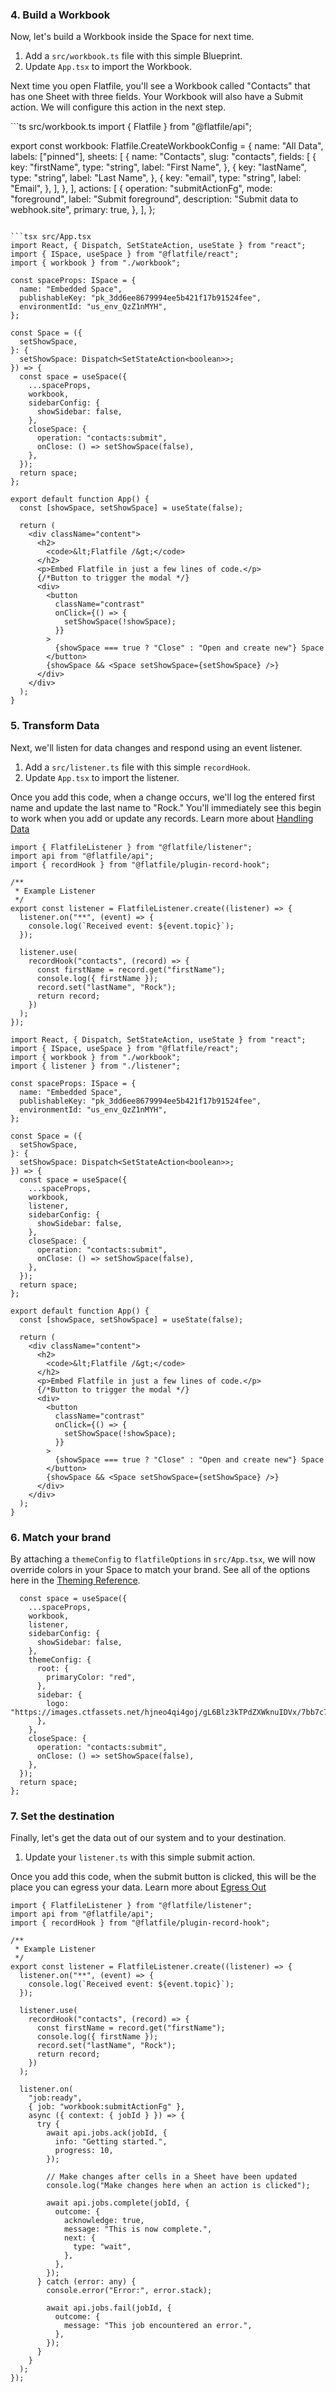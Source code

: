 ### 4. Build a Workbook

Now, let's build a Workbook inside the Space for next time.

1. Add a `src/workbook.ts` file with this simple Blueprint.
2. Update `App.tsx` to import the Workbook.

Next time you open Flatfile, you'll see a Workbook called "Contacts" that has one Sheet with three fields. Your Workbook will also have a Submit action. We will configure this action in the next step.

<CodeGroup>
```ts src/workbook.ts
import { Flatfile } from "@flatfile/api";

export const workbook: Flatfile.CreateWorkbookConfig = {
  name: "All Data",
  labels: ["pinned"],
  sheets: [
    {
      name: "Contacts",
      slug: "contacts",
      fields: [
        {
          key: "firstName",
          type: "string",
          label: "First Name",
        },
        {
          key: "lastName",
          type: "string",
          label: "Last Name",
        },
        {
          key: "email",
          type: "string",
          label: "Email",
        },
      ],
    },
  ],
  actions: [
    {
      operation: "submitActionFg",
      mode: "foreground",
      label: "Submit foreground",
      description: "Submit data to webhook.site",
      primary: true,
    },
  ],
};
```

```tsx src/App.tsx
import React, { Dispatch, SetStateAction, useState } from "react";
import { ISpace, useSpace } from "@flatfile/react";
import { workbook } from "./workbook";

const spaceProps: ISpace = {
  name: "Embedded Space",
  publishableKey: "pk_3dd6ee8679994ee5b421f17b91524fee",
  environmentId: "us_env_QzZ1nMYH",
};

const Space = ({
  setShowSpace,
}: {
  setShowSpace: Dispatch<SetStateAction<boolean>>;
}) => {
  const space = useSpace({
    ...spaceProps,
    workbook,
    sidebarConfig: {
      showSidebar: false,
    },
    closeSpace: {
      operation: "contacts:submit",
      onClose: () => setShowSpace(false),
    },
  });
  return space;
};

export default function App() {
  const [showSpace, setShowSpace] = useState(false);

  return (
    <div className="content">
      <h2>
        <code>&lt;Flatfile /&gt;</code>
      </h2>
      <p>Embed Flatfile in just a few lines of code.</p>
      {/*Button to trigger the modal */}
      <div>
        <button
          className="contrast"
          onClick={() => {
            setShowSpace(!showSpace);
          }}
        >
          {showSpace === true ? "Close" : "Open and create new"} Space
        </button>
        {showSpace && <Space setShowSpace={setShowSpace} />}
      </div>
    </div>
  );
}
```

</CodeGroup>

### 5. Transform Data

Next, we'll listen for data changes and respond using an event listener.

1. Add a `src/listener.ts` file with this simple `recordHook`.
2. Update `App.tsx` to import the listener.

Once you add this code, when a change occurs, we'll log the entered first name and update the last name to "Rock." You'll immediately see this begin to work when you add or update any records. Learn more about [Handling Data](../guides/handling-data)

<CodeGroup>

```tsx src/listener.ts
import { FlatfileListener } from "@flatfile/listener";
import api from "@flatfile/api";
import { recordHook } from "@flatfile/plugin-record-hook";

/**
 * Example Listener
 */
export const listener = FlatfileListener.create((listener) => {
  listener.on("**", (event) => {
    console.log(`Received event: ${event.topic}`);
  });

  listener.use(
    recordHook("contacts", (record) => {
      const firstName = record.get("firstName");
      console.log({ firstName });
      record.set("lastName", "Rock");
      return record;
    })
  );
});
```

```tsx src/App.tsx
import React, { Dispatch, SetStateAction, useState } from "react";
import { ISpace, useSpace } from "@flatfile/react";
import { workbook } from "./workbook";
import { listener } from "./listener";

const spaceProps: ISpace = {
  name: "Embedded Space",
  publishableKey: "pk_3dd6ee8679994ee5b421f17b91524fee",
  environmentId: "us_env_QzZ1nMYH",
};

const Space = ({
  setShowSpace,
}: {
  setShowSpace: Dispatch<SetStateAction<boolean>>;
}) => {
  const space = useSpace({
    ...spaceProps,
    workbook,
    listener,
    sidebarConfig: {
      showSidebar: false,
    },
    closeSpace: {
      operation: "contacts:submit",
      onClose: () => setShowSpace(false),
    },
  });
  return space;
};

export default function App() {
  const [showSpace, setShowSpace] = useState(false);

  return (
    <div className="content">
      <h2>
        <code>&lt;Flatfile /&gt;</code>
      </h2>
      <p>Embed Flatfile in just a few lines of code.</p>
      {/*Button to trigger the modal */}
      <div>
        <button
          className="contrast"
          onClick={() => {
            setShowSpace(!showSpace);
          }}
        >
          {showSpace === true ? "Close" : "Open and create new"} Space
        </button>
        {showSpace && <Space setShowSpace={setShowSpace} />}
      </div>
    </div>
  );
}
```

</CodeGroup>

### 6. Match your brand

By attaching a `themeConfig` to `flatfileOptions` in `src/App.tsx`, we will now override colors in your Space to match your brand. See all of the options here in the [Theming Reference](../guides/theming).

```tsx src/App.tsx (snippet)
  const space = useSpace({
    ...spaceProps,
    workbook,
    listener,
    sidebarConfig: {
      showSidebar: false,
    },
    themeConfig: {
      root: {
        primaryColor: "red",
      },
      sidebar: {
        logo: "https://images.ctfassets.net/hjneo4qi4goj/gL6Blz3kTPdZXWknuIDVx/7bb7c73d93b111ed542d2ed426b42fd5/flatfile.svg",
      },
    },
    closeSpace: {
      operation: "contacts:submit",
      onClose: () => setShowSpace(false),
    },
  });
  return space;
};
```

### 7. Set the destination

Finally, let's get the data out of our system and to your destination.

1. Update your `listener.ts` with this simple submit action.

Once you add this code, when the submit button is clicked, this will be the place you can egress your data. Learn more about [Egress Out](../guides/egress)

```tsx src/listener.ts
import { FlatfileListener } from "@flatfile/listener";
import api from "@flatfile/api";
import { recordHook } from "@flatfile/plugin-record-hook";

/**
 * Example Listener
 */
export const listener = FlatfileListener.create((listener) => {
  listener.on("**", (event) => {
    console.log(`Received event: ${event.topic}`);
  });

  listener.use(
    recordHook("contacts", (record) => {
      const firstName = record.get("firstName");
      console.log({ firstName });
      record.set("lastName", "Rock");
      return record;
    })
  );

  listener.on(
    "job:ready",
    { job: "workbook:submitActionFg" },
    async ({ context: { jobId } }) => {
      try {
        await api.jobs.ack(jobId, {
          info: "Getting started.",
          progress: 10,
        });

        // Make changes after cells in a Sheet have been updated
        console.log("Make changes here when an action is clicked");

        await api.jobs.complete(jobId, {
          outcome: {
            acknowledge: true,
            message: "This is now complete.",
            next: {
              type: "wait",
            },
          },
        });
      } catch (error: any) {
        console.error("Error:", error.stack);

        await api.jobs.fail(jobId, {
          outcome: {
            message: "This job encountered an error.",
          },
        });
      }
    }
  );
});
```
